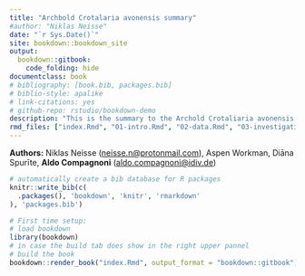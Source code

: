 ```yaml
--- 
title: "Archbold Crotalaria avonensis summary"
#author: "Niklas Neisse"
date: "`r Sys.Date()`"
site: bookdown::bookdown_site
output: 
  bookdown::gitbook:
    code_folding: hide
documentclass: book
# bibliography: [book.bib, packages.bib]
# biblio-style: apalike
# link-citations: yes
# github-repo: rstudio/bookdown-demo
description: "This is the summary to the Archold Crotaliaria avonensis data. It includes its general data structure, a documentation of our exploaratry journey, as well as our adjustments and implementation. "
rmd_files: ["index.Rmd", "01-intro.Rmd", "02-data.Rmd", "03-investigation.Rmd", "04-models.Rmd", "05-ipm", "666-bug.Rmd"]
---
```


**Authors:**
Niklas Neisse ([neisse.n@protonmail.com](mailto:neisse.n@protonmail.com)),
Aspen Workman, 
Diāna Spurīte,
**Aldo Compagnoni** ([aldo.compagnoni@idiv.de](mailto:aldo.compagnoni@idiv.de))


```r
# automatically create a bib database for R packages
knitr::write_bib(c(
  .packages(), 'bookdown', 'knitr', 'rmarkdown'
), 'packages.bib')
```

```r
# First time setup:
# load bookdown
library(bookdown)
# in case the build tab does show in the right upper pannel
# build the book
bookdown::render_book("index.Rmd", output_format = "bookdown::gitbook")
```

